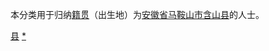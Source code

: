 {{Catnav|頁面分類|各種主題的頁面分類|依中国各省来作的分类|各地中国人|安徽人|馬鞍山人}}
{{Catnav|頁面分類|人物|各國人物|中国人|各地中国人|安徽人|馬鞍山人}}

本分类用于归纳[[籍贯|籍贯]]（出生地）为[[安徽省|安徽省]][[马鞍山市|马鞍山市]][[含山县|含山县]]的人士。

[[Category:馬鞍山人|县]]
[[Category:含山县|*]]